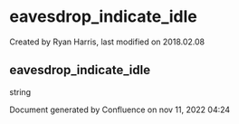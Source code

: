 
# eavesdrop_indicate_idle 

 Created by  Ryan Harris, last modified on 2018.02.08

## eavesdrop_indicate_idle

string

Document generated by Confluence on nov 11, 2022 04:24
